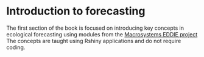 # Introduction to forecasting

The first section of the book is focused on introducing key concepts in ecological forecasting using modules from the [Macrosystems EDDIE project](Macrosystem EDDIE project) The concepts are taught using Rshiny applications and do not require coding.
